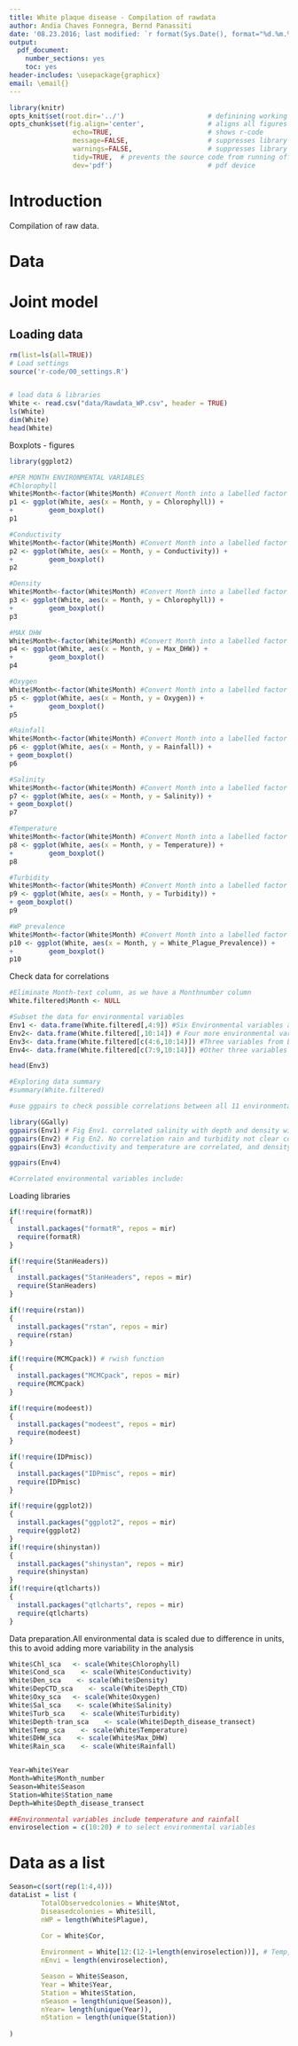 ```yaml
---
title: White plaque disease - Compilation of rawdata
author: Andia Chaves Fonnegra, Bernd Panassiti
date: '08.23.2016; last modified: `r format(Sys.Date(), format="%d.%m.%Y")`'
output: 
  pdf_document: 
    number_sections: yes
    toc: yes
header-includes: \usepackage{graphicx}
email: \email{}
---
```


```r
library(knitr)
opts_knit$set(root.dir='../')                     # definining working directory; or normalizePath('../')
opts_chunk$set(fig.align='center',                # aligns all figures
                echo=TRUE,                        # shows r-code
                message=FALSE,                    # suppresses library outputs
                warnings=FALSE,                   # suppresses library outputs
                tidy=TRUE,  # prevents the source code from running off a pdf page
                dev='pdf')                        # pdf device
```

# Introduction
Compilation of raw data. 


# Data

# Joint model
## Loading data 
```r
rm(list=ls(all=TRUE))
# Load settings
source('r-code/00_settings.R')


# load data & libraries
White <- read.csv("data/Rawdata_WP.csv", header = TRUE)
ls(White)
dim(White)
head(White)
```


Boxplots - figures
```r
library(ggplot2)

#PER MONTH ENVIRONMENTAL VARIABLES
#Chlorophyll
White$Month<-factor(White$Month) #Convert Month into a labelled factor to use as a grouping variabel
p1 <- ggplot(White, aes(x = Month, y = Chlorophyll)) +
+         geom_boxplot()
p1

#Conductivity
White$Month<-factor(White$Month) #Convert Month into a labelled factor to use as a grouping variabel
p2 <- ggplot(White, aes(x = Month, y = Conductivity)) +
+         geom_boxplot()
p2

#Density
White$Month<-factor(White$Month) #Convert Month into a labelled factor to use as a grouping variabel
p3 <- ggplot(White, aes(x = Month, y = Chlorophyll)) +
+         geom_boxplot()
p3

#MAX DHW
White$Month<-factor(White$Month) #Convert Month into a labelled factor to use as a grouping variabel
p4 <- ggplot(White, aes(x = Month, y = Max_DHW)) +
+         geom_boxplot()
p4

#Oxygen
White$Month<-factor(White$Month) #Convert Month into a labelled factor to use as a grouping variabel
p5 <- ggplot(White, aes(x = Month, y = Oxygen)) +
+         geom_boxplot()
p5

#Rainfall
White$Month<-factor(White$Month) #Convert Month into a labelled factor to use as a grouping variabel
p6 <- ggplot(White, aes(x = Month, y = Rainfall)) +
+ geom_boxplot()
p6

#Salinity
White$Month<-factor(White$Month) #Convert Month into a labelled factor to use as a grouping variabel
p7 <- ggplot(White, aes(x = Month, y = Salinity)) +
+ geom_boxplot()
p7

#Temperature
White$Month<-factor(White$Month) #Convert Month into a labelled factor to use as a grouping variabel
p8 <- ggplot(White, aes(x = Month, y = Temperature)) +
+         geom_boxplot()
p8

#Turbidity
White$Month<-factor(White$Month) #Convert Month into a labelled factor to use as a grouping variabel
p9 <- ggplot(White, aes(x = Month, y = Turbidity)) +
+ geom_boxplot()
p9

#WP prevalence
White$Month<-factor(White$Month) #Convert Month into a labelled factor to use as a grouping variabel
p10 <- ggplot(White, aes(x = Month, y = White_Plague_Prevalence)) +
+         geom_boxplot()
p10

```



Check data for correlations
```r
#Eliminate Month-text column, as we have a Monthnumber column
White.filtered$Month <- NULL

#Subset the data for environmental variables
Env1 <- data.frame(White.filtered[,4:9]) #Six Environmental variables at a time
Env2<- data.frame(White.filtered[,10:14]) # Four more environmental variables
Env3<- data.frame(White.filtered[c(4:6,10:14)]) #Three variables from Env1 and five from Env2
Env4<- data.frame(White.filtered[c(7:9,10:14)]) #Other three variables from Env1 and five from Env2

head(Env3)

#Exploring data summary
#summary(White.filtered)

#use ggpairs to check possible correlations between all 11 environmental variables

library(GGally)
ggpairs(Env1) # Fig Env1. correlated salinity with depth and density with depth
ggpairs(Env2) # Fig En2. No correlation rain and turbidity not clear correlated when using all the stations shallow and deep
ggpairs(Env3) #conductivity and temperature are correlated, and density and temperature

ggpairs(Env4)

#Correlated environmental variables include:


```

Loading libraries
```r

if(!require(formatR))
{
  install.packages("formatR", repos = mir)
  require(formatR)
}

if(!require(StanHeaders)) 
{
  install.packages("StanHeaders", repos = mir)
  require(StanHeaders)
}

if(!require(rstan))
{
  install.packages("rstan", repos = mir)
  require(rstan)
}

if(!require(MCMCpack)) # rwish function
{
  install.packages("MCMCpack", repos = mir)
  require(MCMCpack)
}

if(!require(modeest)) 
{
  install.packages("modeest", repos = mir)
  require(modeest)
} 

if(!require(IDPmisc))
{
  install.packages("IDPmisc", repos = mir)
  require(IDPmisc)
} 

if(!require(ggplot2)) 
{
  install.packages("ggplot2", repos = mir)
  require(ggplot2)
}
if(!require(shinystan))
{
  install.packages("shinystan", repos = mir)
  require(shinystan)
}
if(!require(qtlcharts))
{
  install.packages("qtlcharts", repos = mir)
  require(qtlcharts)
}
```




Data preparation.All environmental data is scaled due to difference in units, this to avoid
adding more variability in the analysis
```r

White$Chl_sca   <- scale(White$Chlorophyll)
White$Cond_sca    <- scale(White$Conductivity)
White$Den_sca    <- scale(White$Density)
White$DepCTD_sca    <- scale(White$Depth_CTD)
White$Oxy_sca   <- scale(White$Oxygen)
White$Sal_sca    <- scale(White$Salinity)
White$Turb_sca    <- scale(White$Turbidity)
White$Depth-tran_sca    <- scale(White$Depth_disease_transect)
White$Temp_sca    <- scale(White$Temperature)
White$DHW_sca    <- scale(White$Max_DHW)
White$Rain_sca    <- scale(White$Rainfall)


Year=White$Year
Month=White$Month_number
Season=White$Season
Station=White$Station_name
Depth=White$Depth_disease_transect

##Environmental variables include temperature and rainfall
enviroselection = c(10:20) # to select environmental variables
```


# Data as a list
```r
Season=c(sort(rep(1:4,4)))
dataList = list (
        TotalObservedcolonies = White$Ntot,
        Diseasedcolonies = White$ill,
        nWP = length(White$Plague),
        
        Cor = White$Cor,

        Environment = White[12:(12-1+length(enviroselection))], # Temp, Chlorophyll, Salinity, Turbidity
        nEnvi = length(enviroselection),

        Season = White$Season,
        Year = White$Year,
        Station = White$Station,
        nSeason = length(unique(Season)),
        nYear= length(unique(Year)),
        nStation = length(unique(Station))
        
)
```

